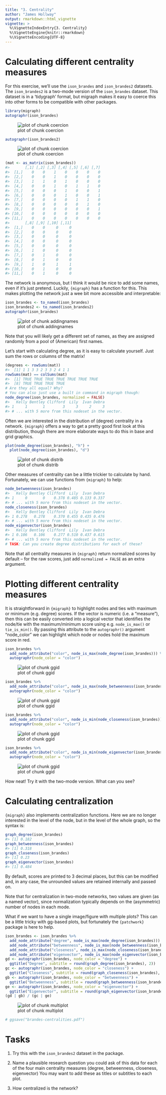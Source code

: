 ```yaml
---
title: "3. Centrality"
author: "James Hollway"
output: rmarkdown::html_vignette
vignette: >
  %\VignetteIndexEntry{3. Centrality}
  %\VignetteEngine{knitr::rmarkdown}
  %\VignetteEncoding{UTF-8}
---
```




# Calculating different centrality measures

For this exercise, we'll use the `ison_brandes` and `ison_brandes2` datasets.
The `ison_brandes2` is a two-mode version of the `ison_brandes` dataset.
This dataset is in a 'tidygraph' format, 
but migraph makes it easy to coerce this into other forms
to be compatible with other packages.


```r
library(migraph)
autographr(ison_brandes)
```

![plot of chunk coercion](teaching/coercion-1.png)

```r
autographr(ison_brandes2)
```

![plot of chunk coercion](teaching/coercion-2.png)

```r
(mat <- as_matrix(ison_brandes))
#>       [,1] [,2] [,3] [,4] [,5] [,6] [,7]
#>  [1,]    0    0    1    0    0    0    0
#>  [2,]    0    0    1    0    0    0    0
#>  [3,]    1    1    0    1    0    0    0
#>  [4,]    0    0    1    0    1    1    0
#>  [5,]    0    0    0    1    0    0    1
#>  [6,]    0    0    0    1    0    0    1
#>  [7,]    0    0    0    0    1    1    0
#>  [8,]    0    0    0    0    0    1    0
#>  [9,]    0    0    0    0    0    0    1
#> [10,]    0    0    0    0    0    0    0
#> [11,]    0    0    0    0    0    0    0
#>       [,8] [,9] [,10] [,11]
#>  [1,]    0    0     0     0
#>  [2,]    0    0     0     0
#>  [3,]    0    0     0     0
#>  [4,]    0    0     0     0
#>  [5,]    0    0     0     0
#>  [6,]    1    0     0     0
#>  [7,]    0    1     0     0
#>  [8,]    0    1     0     0
#>  [9,]    1    0     1     1
#> [10,]    0    1     0     0
#> [11,]    0    1     0     0
```

The network is anonymous, but I think it would be nice to add some names,
even if it's just pretend. 
Luckily, `{migraph}` has a function for this.
This makes plotting the network just a wee bit more accessible and interpretable:


```r
ison_brandes <- to_named(ison_brandes)
ison_brandes2 <- to_named(ison_brandes2)
autographr(ison_brandes)
```

![plot of chunk addingnames](teaching/addingnames-1.png)

Note that you will likely get a different set of names,
as they are assigned randomly from a pool of (American) first names.

Let's start with calculating degree, as it is easy to calculate yourself.
Just sum the rows or columns of the matrix!


```r
(degrees <- rowSums(mat))
#>  [1] 1 1 3 3 2 3 3 2 4 1 1
rowSums(mat) == colSums(mat)
#>  [1] TRUE TRUE TRUE TRUE TRUE TRUE TRUE
#>  [8] TRUE TRUE TRUE TRUE
# Are they all equal? Why?
# You can also just use a built in command in migraph though:
node_degree(ison_brandes, normalized = FALSE)
#>   Kelly Bentley Clifford  Lily  Ivan Debra
#> 1     1       1        3     3     2     3
#> # ... with 5 more from this nodeset in the vector.
```

Often we are interested in the distribution of (degree) centrality in a network.
`{migraph}` offers a way to get a pretty good first look at this distribution,
though there are more elaborate ways to do this in base and grid graphics.


```r
plot(node_degree(ison_brandes), "h") +
  plot(node_degree(ison_brandes), "d")
```

![plot of chunk distrib](teaching/distrib-1.png)

Other measures of centrality can be a little trickier to calculate by hand.
Fortunately, we can use functions from `{migraph}` to help:


```r
node_betweenness(ison_brandes)
#>   Kelly Bentley Clifford  Lily  Ivan Debra
#> 1     0       0    0.378 0.485 0.133 0.337
#> # ... with 5 more from this nodeset in the vector.
node_closeness(ison_brandes)
#>   Kelly Bentley Clifford  Lily  Ivan Debra
#> 1 0.278   0.278    0.370 0.455 0.435 0.476
#> # ... with 5 more from this nodeset in the vector.
node_eigenvector(ison_brandes)
#>   Kelly Bentley Clifford  Lily  Ivan Debra
#> 1 0.106   0.106    0.277 0.510 0.437 0.615
#> # ... with 5 more from this nodeset in the vector.
# TASK: Can you create degree distributions for each of these?
```

Note that all centrality measures in `{migraph}` return normalized
scores by default -- 
for the raw scores, just add `normalized = FALSE` as an extra argument.

# Plotting different centrality measures

It is straightforward in `{migraph}` to highlight nodes and ties 
with maximum or minimum (e.g. degree) scores.
If the vector is numeric (i.e. a "measure"),
then this can be easily converted into a logical vector that
identifies the node/tie with the maximum/minimum score using
e.g. `node_is_max()` or `tie_is_min()`.
By passing this attribute to the `autographr()` argument "node_color"
we can highlight which node or nodes hold the maximum score in red.


```r
ison_brandes %>%
  add_node_attribute("color", node_is_max(node_degree(ison_brandes))) %>%
  autographr(node_color = "color")
```

![plot of chunk ggid](teaching/ggid-1.png)

```r
ison_brandes %>%
  add_node_attribute("color", node_is_max(node_betweenness(ison_brandes))) %>%
  autographr(node_color = "color")
```

![plot of chunk ggid](teaching/ggid-2.png)

```r
ison_brandes %>%
  add_node_attribute("color", node_is_min(node_closeness(ison_brandes))) %>%
  autographr(node_color = "color")
```

![plot of chunk ggid](teaching/ggid-3.png)

```r
ison_brandes %>%
  add_node_attribute("color", node_is_min(node_eigenvector(ison_brandes))) %>%
  autographr(node_color = "color")
```

![plot of chunk ggid](teaching/ggid-4.png)

How neat! Try it with the two-mode version.
What can you see?

# Calculating centralization

`{migraph}` also implements centralization functions.
Here we are no longer interested in the level of the node,
but in the level of the whole graph, so the syntax is:


```r
graph_degree(ison_brandes)
#> [1] 0.182
graph_betweenness(ison_brandes)
#> [1] 0.318
graph_closeness(ison_brandes)
#> [1] 0.23
graph_eigenvector(ison_brandes)
#> [1] 0.484
```

By default, scores are printed to 3 decimal places,
but this can be modified and, in any case, 
the unrounded values are retained internally and passed on.

Note that for centralization in two-mode networks,
two values are given (as a named vector),
since normalization typically depends on the (asymmetric)
number of nodes in each mode.

What if we want to have a single image/figure with multiple plots?
This can be a little tricky with gg-based plots,
but fortunately the `{patchwork}` package is here to help.


```r
ison_brandes <- ison_brandes %>%
  add_node_attribute("degree", node_is_max(node_degree(ison_brandes))) %>%
  add_node_attribute("betweenness", node_is_max(node_betweenness(ison_brandes))) %>%
  add_node_attribute("closeness", node_is_max(node_closeness(ison_brandes))) %>%
  add_node_attribute("eigenvector", node_is_max(node_eigenvector(ison_brandes)))
gd <- autographr(ison_brandes, node_color = "degree") + 
  ggtitle("Degree", subtitle = round(graph_degree(ison_brandes), 2))
gc <- autographr(ison_brandes, node_color = "closeness") + 
  ggtitle("Closeness", subtitle = round(graph_closeness(ison_brandes), 2))
gb <- autographr(ison_brandes, node_color = "betweenness") + 
  ggtitle("Betweenness", subtitle = round(graph_betweenness(ison_brandes), 2))
ge <- autographr(ison_brandes, node_color = "eigenvector") + 
  ggtitle("Eigenvector", subtitle = round(graph_eigenvector(ison_brandes), 2))
(gd | gb) / (gc | ge)
```

![plot of chunk multiplot](teaching/multiplot-1.png)

```r
# ggsave("brandes-centralities.pdf")
```

# Tasks
1. Try this with the `ison_brandes2` dataset in the package.

2. Name a plausible research question you could ask of this data
for each of the four main centrality measures
(degree, betweenness, closeness, eigenvector)
You may want to add these as titles or subtitles to each plot.

3. How centralized is the network?
